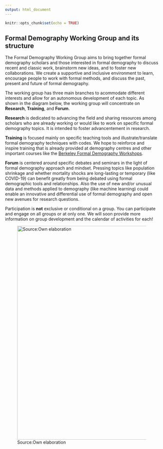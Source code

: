 ```yaml
---
output: html_document
---
```


```r
knitr::opts_chunk$set(echo = TRUE)
```


## Formal Demography Working Group and its structure


The Formal Demography Working Group aims to bring together formal demography scholars and those interested in formal demography to discuss recent and classic work, brainstorm new ideas, and to foster new collaborations. We create a supportive and inclusive environment to learn, encourage people to work with formal methods, and discuss the past, present and future of formal demography. 

The working group has three main branches to acommodate different interests and allow for an autonomous development of each topic. As shown in the diagram below, the working group will concentrate on **Research**, **Training**, and **Forum**.

**Research** is dedicated to advancing the field and sharing resources among scholars who are already working or would like to work on specific formal demography topics. It is intended to foster advancentement in research.

**Training** is focused mainly on specific teaching tools and illustrate/translate formal demography techniques with codes. We hope to reinforce and inspire training that is already provided at demography centres and other important courses like the [Berkeley Formal Demography Workshops](https://populationsciences.berkeley.edu/population-center/annual-workshop-on-formal-demography/berkeley-formal-demography-workshop-2021/). 

**Forum** is centered around specific debates and seminars in the light of formal demography approach and mindset. Pressing topics like population shrinkage and whether mortality shocks are long-lasting or temporary (like COVID-19) can benefit greatly from being debated using formal demographic tools and relationships. Also the use of new and/or unusual data and methods applied to demography (like machine learning) could enable an innovative and differential use of formal demography and open new avenues for research questions.


Participation is **not** exclusive or conditional on a group. You can participate and engage on all groups or at only one. We will soon provide more information on group development and the calendar of activities for each!


<p align="center">
![Source:Own elaboration](fdwg_structure.png){width=700}
</p>


